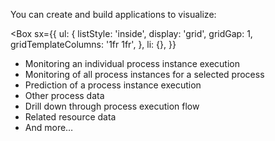 
You can create and build applications to visualize:

<Box
  sx={{
    ul: {
      listStyle: 'inside',
      display: 'grid',
      gridGap: 1,
      gridTemplateColumns: '1fr 1fr',
    },
    li: {},
  }}
>
  <ul>
    <li>Monitoring an individual process instance execution</li>
    <li>Monitoring of all process instances for a selected process</li>
    <li>Prediction of a process instance execution </li>
    <li>Other process data </li>
    <li>Drill down through process execution flow</li>
    <li>Related resource data</li>
    <li>And more…</li>
  </ul>
</Box>
